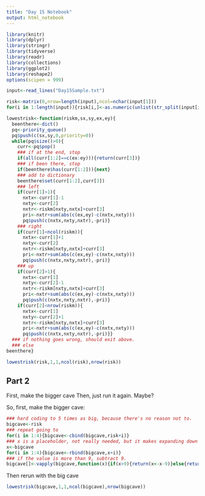 ```yaml
---
title: "Day 15 Notebook"
output: html_notebook
---
```


```r
library(knitr)
library(dplyr)
library(stringr)
library(tidyverse)
library(readr)
library(collections)
library(ggplot2)
library(reshape2)
options(scipen = 999)
```

```r
input<-read_lines("Day15Sample.txt")
```

```r
risk<-matrix(0,nrow=length(input),ncol=nchar(input[1]))
for(i in 1:length(input)){risk[i,]<-as.numeric(unlist(str_split(input[i],"")))}
```

```r
lowestrisk<-function(riskm,sx,sy,ex,ey){
  beenthere<-dict()
  pq<-priority_queue()
  pq$push(c(sx,sy,0,priority=0))
  while(pq$size()>0){
    curr<-pq$pop()
    ### if at the end, stop
    if(all(curr[1:2]==c(ex:ey))){return(curr[3])}
    ### if been there, stop
    if(beenthere$has(curr[1:2])){next}
    ### add to dictionary
    beenthere$set(curr[1:2],curr[3])
    ### left
    if(curr[1]>1){
      nxtx<-curr[1]-1
      nxty<-curr[2]
      nxtr<-riskm[nxty,nxtx]+curr[3]
      pri<-nxtr+sum(abs(c(ex,ey)-c(nxtx,nxty)))
      pq$push(c(nxtx,nxty,nxtr),-pri)}
    ### right
    if(curr[1]<ncol(riskm)){
      nxtx<-curr[1]+1
      nxty<-curr[2]
      nxtr<-riskm[nxty,nxtx]+curr[3]
      pri<-nxtr+sum(abs(c(ex,ey)-c(nxtx,nxty)))
      pq$push(c(nxtx,nxty,nxtr),-pri)}
    ### up
    if(curr[2]>1){
      nxtx<-curr[1]
      nxty<-curr[2]-1
      nxtr<-riskm[nxty,nxtx]+curr[3]
      pri<-nxtr+sum(abs(c(ex,ey)-c(nxtx,nxty)))
      pq$push(c(nxtx,nxty,nxtr),-pri)}
    if(curr[2]<nrow(riskm)){
      nxtx<-curr[1]
      nxty<-curr[2]+1
      nxtr<-riskm[nxty,nxtx]+curr[3]
      pri<-nxtr+sum(abs(c(ex,ey)-c(nxtx,nxty)))
      pq$push(c(nxtx,nxty,nxtr),-pri)}}
  ### if nothing goes wrong, should exit above.
  ### else
beenthere}
```


```r
lowestrisk(risk,1,1,ncol(risk),nrow(risk))
```
## Part 2
First, make the bigger cave
Then, just run it again.
Maybe?

So, first, make the bigger cave:

```r
### hard coding to 5 times as big, because there's no reason not to.
bigcave<-risk
### repeat going to
for(i in 1:4){bigcave<-cbind(bigcave,risk+i)}
### x is a placeholder, not really needed, but it makes expanding down easy
x<-bigcave
for(i in 1:4){bigcave<-rbind(bigcave,x+i)}
### if the value is more than 9, subtract 9.
bigcave[]<-vapply(bigcave,function(x){if(x>9){return(x<-x-9)}else{return(x)}},numeric(1))
```

Then rerun with the big cave
```r
lowestrisk(bigcave,1,1,ncol(bigcave),nrow(bigcave))
```


